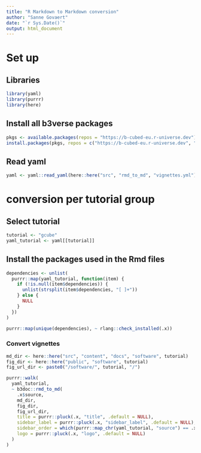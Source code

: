 ```yaml
---
title: "R Markdown to Markdown conversion"
author: "Sanne Govaert"
date: "`r Sys.Date()`"
output: html_document
---
```


# Set up

## Libraries

```r
library(yaml)
library(purrr)
library(here)
```

## Install all b3verse packages

```r
pkgs <- available.packages(repos = "https://b-cubed-eu.r-universe.dev")[, "Package"]
install.packages(pkgs, repos = c("https://b-cubed-eu.r-universe.dev", "https://cloud.r-project.org", "https://bioc.r-universe.dev"))
```

## Read yaml

```r
yaml <- yaml::read_yaml(here::here("src", "rmd_to_md", "vignettes.yml"))
```

# conversion per tutorial group

## Select tutorial

```r
tutorial <- "gcube"
yaml_tutorial <- yaml[[tutorial]]
```

## Install the packages used in the Rmd files

```r
dependencies <- unlist(
  purrr::map(yaml_tutorial, function(item) {
    if (!is.null(item$dependencies)) {
      unlist(strsplit(item$dependencies, "[ ]+"))
    } else {
      NULL
    }
  })
)

purrr::map(unique(dependencies), ~ rlang::check_installed(.x))
```

### Convert vignettes

```r
md_dir <- here::here("src", "content", "docs", "software", tutorial)
fig_dir <- here::here("public", "software", tutorial)
fig_url_dir <- paste0("/software/", tutorial, "/")

purrr::walk(
  yaml_tutorial,
  ~ b3doc::rmd_to_md(
    .x$source,
    md_dir,
    fig_dir,
    fig_url_dir,
    title = purrr::pluck(.x, "title", .default = NULL),
    sidebar_label = purrr::pluck(.x, "sidebar_label", .default = NULL),
    sidebar_order = which(purrr::map_chr(yaml_tutorial, "source") == .x$source),
    logo = purrr::pluck(.x, "logo", .default = NULL)
  )
)
```
